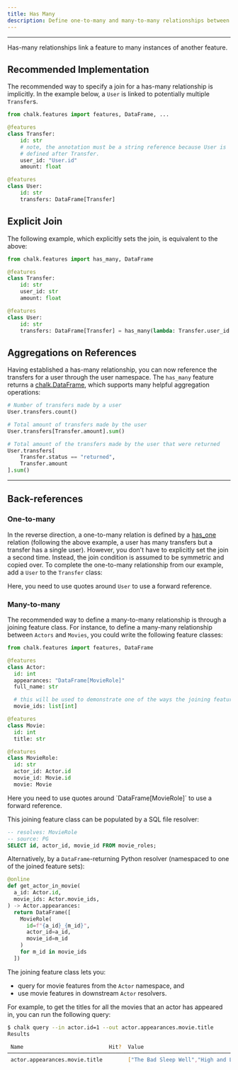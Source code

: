```yaml
---
title: Has Many
description: Define one-to-many and many-to-many relationships between feature classes.
---
```



---

Has-many relationships link a feature to many instances of another feature.

## Recommended Implementation

The recommended way to specify a join for a has-many relationship is implicitly. In the
example below, a `User` is linked to potentially multiple `Transfer`s.

```py
from chalk.features import features, DataFrame, ...

@features
class Transfer:
    id: str
    # note, the annotation must be a string reference because User is
    # defined after Transfer.
    user_id: "User.id"
    amount: float

@features
class User:
    id: str
    transfers: DataFrame[Transfer]
```

## Explicit Join

The following example, which explicitly sets the join, is equivalent to the above:

```py
from chalk.features import has_many, DataFrame

@features
class Transfer:
    id: str
    user_id: str
    amount: float

@features
class User:
    id: str
    transfers: DataFrame[Transfer] = has_many(lambda: Transfer.user_id == User.id)
```

## Aggregations on References

Having established a has-many relationship, you can now reference the transfers for
a user through the user namespace. The `has_many` feature returns a [chalk.DataFrame](/docs/dataframe),
which supports many helpful aggregation operations:

```py
# Number of transfers made by a user
User.transfers.count()

# Total amount of transfers made by the user
User.transfers[Transfer.amount].sum()

# Total amount of the transfers made by the user that were returned
User.transfers[
    Transfer.status == "returned",
    Transfer.amount
].sum()
```

---

## Back-references

### One-to-many

In the reverse direction, a one-to-many relation is defined by a [has_one](/docs/has-one)
relation (following the above example, a user has many transfers but a transfer has a
single user). However, you don't have to explicitly set the join a second time. Instead,
the join condition is assumed to be symmetric and copied over. To complete the one-to-many
relationship from our example, add a `User` to the `Transfer` class:

<PyDiffEditor html={manyToOneDiff} />

<TipInfo>Here, you need to use quotes around `User` to use a forward reference.</TipInfo>

[//]: # (Alternatively, you could define the join condition on the same)

[//]: # (side, and add the [DataFrame]&#40;/docs/dataframe&#41; to the `User` class:)

[//]: # ()
[//]: # (<PyDiffEditor html={oneToManyDiff} />)

[//]: # (<TipInfo>Again, you need to use quotes around `User` deal with forward references.</TipInfo>)

### Many-to-many

The recommended way to define a many-to-many relationship is through a joining feature class.
For instance, to define a many-many relationship between `Actors` and `Movies`, you
could write the following feature classes:

```python
from chalk.features import features, DataFrame

@features
class Actor:
  id: int
  appearances: "DataFrame[MovieRole]"
  full_name: str

  # this will be used to demonstrate one of the ways the joining feature can be populated
  movie_ids: list[int]

@features
class Movie:
  id: int
  title: str

@features
class MovieRole:
  id: str
  actor_id: Actor.id
  movie_id: Movie.id
  movie: Movie
```

<TipInfo>
  Here you need to use quotes around `DataFrame[MovieRole]` to use a forward reference.
</TipInfo>

This joining feature class can be populated by a SQL file resolver:
```sql
-- resolves: MovieRole
-- source: PG
SELECT id, actor_id, movie_id FROM movie_roles;
```

Alternatively, by a `DataFrame`-returning Python resolver (namespaced to one of the joined feature sets):

```python
@online
def get_actor_in_movie(
  a_id: Actor.id,
  movie_ids: Actor.movie_ids,
) -> Actor.appearances:
  return DataFrame([
    MovieRole(
      id=f"{a_id}_{m_id}",
      actor_id=a_id,
      movie_id=m_id
    )
    for m_id in movie_ids
  ])
```

The joining feature class lets you:
- query for movie features from the `Actor` namespace, and
- use movie features in downstream `Actor` resolvers.

For example, to get the titles for all the movies that an actor has appeared in, you can run the following query:

```sh
$ chalk query --in actor.id=1 --out actor.appearances.movie.title
Results

 Name                           Hit?  Value
───────────────────────────────────────────────────────────────────────────────
 actor.appearances.movie.title        ["The Bad Sleep Well","High and Low",...]
```
